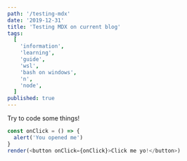 ```yaml
---
path: '/testing-mdx'
date: '2019-12-31'
title: 'Testing MDX on current blog'
tags:
  [
    'information',
    'learning',
    'guide',
    'wsl',
    'bash on windows',
    'n',
    'node',
  ]
published: true
---
```


Try to code some things!

```js react-live
const onClick = () => {
  alert('You opened me')
}
render(<button onClick={onClick}>Click me yo!</button>)
```
